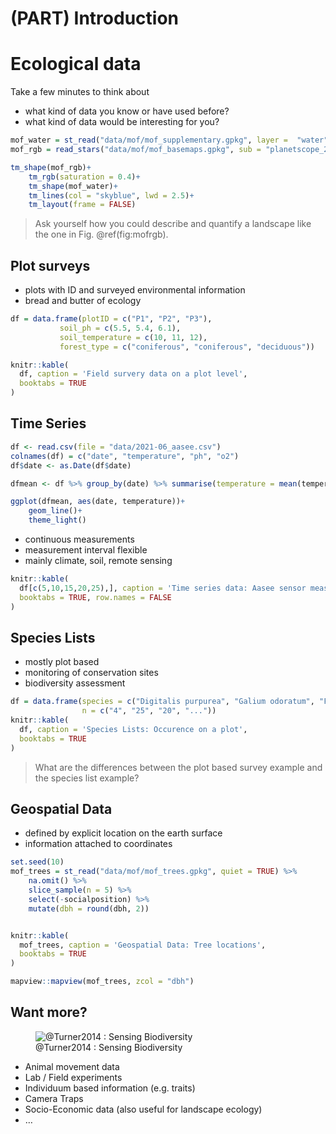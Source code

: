 # (PART) Introduction {-}

# Ecological data 

Take a few minutes to think about

* what kind of data you know or have used before?
* what kind of data would be interesting for you?


```r
mof_water = st_read("data/mof/mof_supplementary.gpkg", layer =  "water", quiet = TRUE)
mof_rgb = read_stars("data/mof/mof_basemaps.gpkg", sub = "planetscope_20190513", quiet = TRUE)

tm_shape(mof_rgb)+
    tm_rgb(saturation = 0.4)+
    tm_shape(mof_water)+
    tm_lines(col = "skyblue", lwd = 2.5)+
    tm_layout(frame = FALSE)
```


> Ask yourself how you could describe and quantify a landscape like the one in Fig. \@ref(fig:mofrgb).


## Plot surveys

* plots with ID and surveyed environmental information
* bread and butter of ecology

```r
df = data.frame(plotID = c("P1", "P2", "P3"),
           soil_ph = c(5.5, 5.4, 6.1),
           soil_temperature = c(10, 11, 12),
           forest_type = c("coniferous", "coniferous", "deciduous"))

knitr::kable(
  df, caption = 'Field survery data on a plot level',
  booktabs = TRUE
)
```


## Time Series

```r
df <- read.csv(file = "data/2021-06_aasee.csv")
colnames(df) = c("date", "temperature", "ph", "o2")
df$date <- as.Date(df$date)

dfmean <- df %>% group_by(date) %>% summarise(temperature = mean(temperature))

ggplot(dfmean, aes(date, temperature))+
    geom_line()+
    theme_light()
```


* continuous measurements
* measurement interval flexible
* mainly climate, soil, remote sensing


```r
knitr::kable(
  df[c(5,10,15,20,25),], caption = 'Time series data: Aasee sensor measurements',
  booktabs = TRUE, row.names = FALSE
)
```


## Species Lists

* mostly plot based
* monitoring of conservation sites
* biodiversity assessment


```r
df = data.frame(species = c("Digitalis purpurea", "Galium odoratum", "Fagus Sylvatica","..."),
                n = c("4", "25", "20", "..."))
knitr::kable(
  df, caption = 'Species Lists: Occurence on a plot',
  booktabs = TRUE
)
```


> What are the differences between the plot based survey example and the species list example?


## Geospatial Data

* defined by explicit location on the earth surface
* information attached to coordinates

```r
set.seed(10)
mof_trees = st_read("data/mof/mof_trees.gpkg", quiet = TRUE) %>% 
    na.omit() %>%
    slice_sample(n = 5) %>% 
    select(-socialposition) %>% 
    mutate(dbh = round(dbh, 2))


knitr::kable(
  mof_trees, caption = 'Geospatial Data: Tree locations',
  booktabs = TRUE
)

mapview::mapview(mof_trees, zcol = "dbh")
```



## Want more?


![@Turner2014 : Sensing Biodiversity](https://www.science.org/cms/10.1126/science.1256014/asset/1e767e07-e785-4851-9ea0-6604203398a1/assets/graphic/346_301_f1.jpeg)


* Animal movement data
* Lab / Field experiments
* Individuum based information (e.g. traits)
* Camera Traps
* Socio-Economic data (also useful for landscape ecology)
* ...


